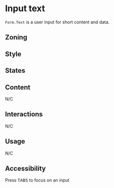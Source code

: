 
<Meta of={Stories} />
<Status id="formFieldInputText" />

# Input text

`Form.Text` is a user input for short content and data.

## Zoning

<FigmaImage
	src="https://www.figma.com/file/qc8oUSyVJM67gSsbTShftt/%F0%9F%93%90-Zoning?node-id=245%3A219"
	alt="zoning image for inputs"
/>

## Style

<FigmaImage
	src="https://www.figma.com/file/610Qgbz9dEHyTTkGeYHZh4/Inputs?node-id=0%3A132"
	alt="Mockup for form inputs"
/>

## States

<Canvas>
	<Story of={Stories.Text} />
</Canvas>

## Content

N/C

## Interactions

N/C

## Usage

N/C

## Accessibility

Press <kbd>TABS</kbd> to focus on an input
